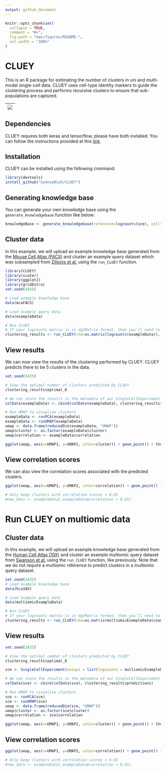 ```yaml
---
output: github_document
---
```


<!-- README.md is generated from README.Rmd. Please edit that file -->

```r
knitr::opts_chunk$set(
  collapse = TRUE,
  comment = "#>",
  fig.path = "man/figures/README-",
  out.width = "100%"
)
```

# CLUEY

<!-- badges: start -->
<!-- badges: end -->

This is an R package for estimating the number of clusters in uni and multi-modal single-cell data. CLUEY uses cell-type identity markers to guide the clustering process and performs recursive clusters to ensure 
that sub-populations are captured.

| ![](man/figures/CLUEY_figure.jpg) |
|:--------------------------------------------------:|

## Dependencies
CLUEY requires both keras and tensorflow, please have both installed. You can follow the instructions provided at this [link](https://tensorflow.rstudio.com/install/).

## Installation
CLUEY can be installed using the following command:
```r
library(devtools)
install_github("SydneyBioX/CLUEY")
```

## Generating knowledge base
You can generate your own knowledge base using the `generate_knowledgebase` function like below:
```r
knowledgeBase <- generate_knowledgebase(reference=logcounts(sce), celltypes=sce$cellType)
```

## Cluster data
In this example, we will upload an example knowledge base generated from the [Mouse Cell Atlas (FACS)](https://www.nature.com/articles/s41586-020-2496-1) and cluster an example query dataset which was subsampled from [Zilionis et al.](https://pubmed.ncbi.nlm.nih.gov/30979687/) using the `run_CLUEY` function.
```r
library(CLUEY)
library(scater)
library(ggplot2)
library(gridExtra)
set.seed(3435)

# Load example knowledge base
data(mcaFACS)

# Load example query data
data(exampleData)

# Run CLUEY
# If your logcounts matrix is in dgCMatrix format, then you'll need to convert it to a matrix using `as.matrix()`
clustering_results <- run_CLUEY(rna=as.matrix(logcounts(exampleData)), knowledgebase=mcaFACS, k_limit=10)
```

## View results
We can now view the results of the clustering performed by CLUEY. CLUEY predicts there to be 5 clusters in the data.
```r
set.seed(3435)

# View the optimal number of clusters predicted by CLUEY
clustering_results$optimal_K

# We can store the results in the metadata of our SingleCellExperiment object. 
colData(exampleData) <- cbind(colData(exampleData), clustering_results$predictions)

# Run UMAP to visualise clusters
exampleData <- runPCA(exampleData)
exampleData <- runUMAP(exampleData)
umap <- data.frame(reducedDim(exampleData, "UMAP"))
umap$cluster <- as.factor(exampleData$cluster)
umap$correlation <- exampleData$correlation

ggplot(umap, aes(x=UMAP1, y=UMAP2, color=cluster)) + geom_point() + theme_classic()
```

## View correlation scores
We can also view the correlation scores associated with the predicted clusters.
```r
ggplot(umap, aes(x=UMAP1, y=UMAP2, color=correlation)) + geom_point() + theme_classic()

# Only keep clusters with correlation scores > 0.65
#new_data <- exampleData[,exampleData$correlation > 0.65]
```

# Run CLUEY on multiomic data

## Cluster data
In this example, we will upload an example knowledge base generated from the [Human Cell Atlas (10X)](https://genomebiology.biomedcentral.com/articles/10.1186/s13059-020-02210-0) and cluster an example multiomic query dataset from [Swanson et al.](https://pubmed.ncbi.nlm.nih.gov/33835024/) using the `run_CLUEY` function, like previously. Note that we do not require a multiomic reference to predict clusters in a multiomic query dataset.
```r
set.seed(3435)
# Load example knowledge base
data(hca10X)

# Load example query data
data(multiomicExampleData)

# Run CLUEY
# If your logcounts matrix is in dgCMatrix format, then you'll need to convert it to a matrix using `as.matrix()`
clustering_results <- run_CLUEY(rna=as.matrix(multiomicExampleData$counts), modalities=as.matrix(multiomicExampleData$other), knowledgebase=hca10X, k_limit=10)
```

## View results
```r
set.seed(3435)

# View the optimal number of clusters predicted by CLUEY
clustering_results$optimal_K

sce <- SingleCellExperiment(assays = list(logcounts = multiomicExampleData$counts), colData = multiomicExampleData$celltypes)

# We can store the results in the metadata of our SingleCellExperiment object. 
colData(sce) <- cbind(colData(sce), clustering_results$predictions)

# Run UMAP to visualise clusters
sce <- runPCA(sce)
sce <- runUMAP(sce)
umap <- data.frame(reducedDim(sce, "UMAP"))
umap$cluster <- as.factor(sce$cluster)
umap$correlation <- sce$correlation

ggplot(umap, aes(x=UMAP1, y=UMAP2, color=cluster)) + geom_point() + theme_classic()
```

## View correlation scores
```r
ggplot(umap, aes(x=UMAP1, y=UMAP2, color=correlation)) + geom_point() + theme_classic()

# Only keep clusters with correlation scores > 0.65
#new_data <- exampleData[,exampleData$correlation > 0.65]
```
